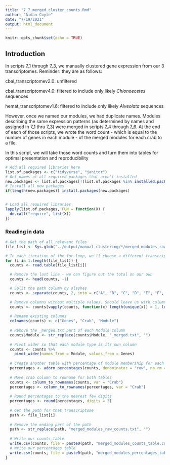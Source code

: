 ```yaml
---
title: "7_7_merged_cluster_counts.Rmd"
author: "Aidan Coyle"
date: "7/19/2021"
output: html_document
---
```


```r
knitr::opts_chunk$set(echo = TRUE)
```

## Introduction

In scripts 7_1 through 7_3, we manually clustered gene expression from our 3 transcriptomes. Reminder: they are as follows:

cbai_transcriptomev2.0: unfiltered

cbai_transcriptomev4.0: filtered to include only likely _Chionoecetes_ sequences

hemat_transcriptomev1.6: filtered to include only likely _Alveolata_ sequences

However, once we named our modules, we had duplicate names. Modules describing the same expression patterns (as determined by names and assigned in 7_1 thru 7_3) were merged in scripts 7_4 through 7_6. At the end of each of those scripts, we wrote the word count - which is equal to the number of genes in each module - of the merged modules for each crab to a file. 

In this script, we will take those word counts and turn them into tables for optimal presentation and reproducibility


```r
# Add all required libraries here
list.of.packages <- c("tidyverse", "janitor")
# Get names of all required packages that aren't installed
new.packages <- list.of.packages[!(list.of.packages %in% installed.packages()[, "Package"])]
# Install all new packages
if(length(new.packages)) install.packages(new.packages)


# Load all required libraries
lapply(list.of.packages, FUN = function(X) {
  do.call("require", list(X))
})


```

### Reading in data

```r
# Get the path of all relevant files
file_list <- Sys.glob("../output/manual_clustering/*/merged_modules_raw_counts.txt")

# In each iteration of the for loop, we'll choose a different transcriptome's raw counts to examine, create two neat summary tables - one with percentages, one with counts - and write as CSVs
for (i in 1:length(file_list)) {
  counts <- read.table(file_list[i])

  # Remove the last line - we can figure out the total on our own
  counts <- head(counts, -1)

  # Split the path column by slashes
  counts <- separate(counts, 2, into = c("A", "B", "C", "D", "E", "F", "G"), sep = "/")

  # Remove columns without multiple values. Should leave us with columns for counts, crab, and module type
  counts <- counts[vapply(counts, function(x) length(unique(x)) > 1, logical(1L))]
  
  # Rename existing columns
  colnames(counts) <- c("Genes", "Crab", "Module")
  
  # Remove the _merged.txt part of each Module column
  counts$Module <- str_replace(counts$Module, "_merged.txt", "")
  
  # Pivot wider so that each module type is its own column
  counts <- counts %>%
    pivot_wider(names_from = Module, values_from = Genes)
  
  # Create another table with percentage of module membership for each crab (each crab should sum to 100%)
  percentages <- adorn_percentages(counts, denominator = "row", na.rm = TRUE)
  
  # Move crab column to rowname for both tables
  counts <- column_to_rownames(counts, var = "Crab")
  percentages <- column_to_rownames(percentages, var = "Crab")
  
  # Round percentages to the nearest few digits
  percentages <- round(percentages, digits = 3)
  
  # Get the path for that transcriptome
  path <- file_list[i]
  
  # Remove the ending part of the path
  path <- str_replace(path, "merged_modules_raw_counts.txt", "")
  
  # Write our counts table
  write.csv(counts, file = paste0(path, "merged_modules_counts_table.csv"))
  # Write our percentages table
  write.csv(counts, file = paste0(path, "merged_modules_percentages_table.csv"))
}
```

